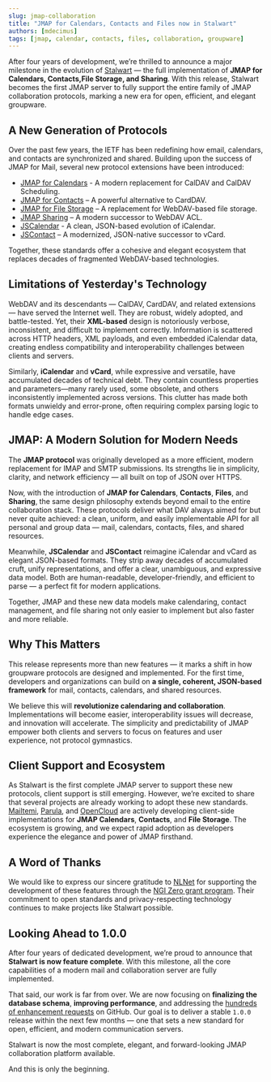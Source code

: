 ```yaml
---
slug: jmap-collaboration
title: "JMAP for Calendars, Contacts and Files now in Stalwart"
authors: [mdecimus]
tags: [jmap, calendar, contacts, files, collaboration, groupware]
---
```


After four years of development, we’re thrilled to announce a major milestone in the evolution of [Stalwart](https://github.com/stalwartlabs/stalwart/) — the full implementation of **JMAP for Calendars, Contacts,File Storage, and Sharing**. With this release, Stalwart becomes the first JMAP server to fully support the entire family of JMAP collaboration protocols, marking a new era for open, efficient, and elegant groupware.

## A New Generation of Protocols

Over the past few years, the IETF has been redefining how email, calendars, and contacts are synchronized and shared. Building upon the success of JMAP for Mail, several new protocol extensions have been introduced:

* [JMAP for Calendars](https://datatracker.ietf.org/doc/draft-ietf-jmap-calendars) - A modern replacement for CalDAV and CalDAV Scheduling.
* [JMAP for Contacts](https://datatracker.ietf.org/doc/rfc9610/) – A powerful alternative to CardDAV.
* [JMAP for File Storage](https://datatracker.ietf.org/doc/draft-ietf-jmap-filenode/) – A replacement for WebDAV-based file storage.
* [JMAP Sharing](https://datatracker.ietf.org/doc/rfc9670/) – A modern successor to WebDAV ACL.
* [JSCalendar](https://datatracker.ietf.org/doc/draft-ietf-calext-jscalendarbis/) - A clean, JSON-based evolution of iCalendar.
* [JSContact](https://datatracker.ietf.org/doc/rfc9553/) – A modernized, JSON-native successor to vCard.

Together, these standards offer a cohesive and elegant ecosystem that replaces decades of fragmented WebDAV-based technologies.

## Limitations of Yesterday's Technology

WebDAV and its descendants — CalDAV, CardDAV, and related extensions — have served the Internet well. They are robust, widely adopted, and battle-tested. Yet, their **XML-based** design is notoriously verbose, inconsistent, and difficult to implement correctly. Information is scattered across HTTP headers, XML payloads, and even embedded iCalendar data, creating endless compatibility and interoperability challenges between clients and servers.

Similarly, **iCalendar** and **vCard**, while expressive and versatile, have accumulated decades of technical debt. They contain countless properties and parameters—many rarely used, some obsolete, and others inconsistently implemented across versions. This clutter has made both formats unwieldy and error-prone, often requiring complex parsing logic to handle edge cases.

## JMAP: A Modern Solution for Modern Needs

The **JMAP protocol** was originally developed as a more efficient, modern replacement for IMAP and SMTP submissions. Its strengths lie in simplicity, clarity, and network efficiency — all built on top of JSON over HTTPS.

Now, with the introduction of **JMAP for Calendars**, **Contacts**, **Files**, and **Sharing**, the same design philosophy extends beyond email to the entire collaboration stack. These protocols deliver what DAV always aimed for but never quite achieved: a clean, uniform, and easily implementable API for all personal and group data — mail, calendars, contacts, files, and shared resources.

Meanwhile, **JSCalendar** and **JSContact** reimagine iCalendar and vCard as elegant JSON-based formats. They strip away decades of accumulated cruft, unify representations, and offer a clear, unambiguous, and expressive data model. Both are human-readable, developer-friendly, and efficient to parse — a perfect fit for modern applications.

Together, JMAP and these new data models make calendaring, contact management, and file sharing not only easier to implement but also faster and more reliable.

## Why This Matters

This release represents more than new features — it marks a shift in how groupware protocols are designed and implemented. For the first time, developers and organizations can build on **a single, coherent, JSON-based framework** for mail, contacts, calendars, and shared resources.

We believe this will **revolutionize calendaring and collaboration**. Implementations will become easier, interoperability issues will decrease, and innovation will accelerate. The simplicity and predictability of JMAP empower both clients and servers to focus on features and user experience, not protocol gymnastics.

## Client Support and Ecosystem

As Stalwart is the first complete JMAP server to support these new protocols, client support is still emerging. However, we’re excited to share that several projects are already working to adopt these new standards. [Mailtemi](https://mailtemi.com/), [Parula](https://parula.beonex.com/), and [OpenCloud](https://opencloud.eu/en) are actively developing client-side implementations for **JMAP Calendars**, **Contacts**, and **File Storage**. The ecosystem is growing, and we expect rapid adoption as developers experience the elegance and power of JMAP firsthand.

## A Word of Thanks

We would like to express our sincere gratitude to [NLNet](https://nlnet.nl/) for supporting the development of these features through the [NGI Zero grant program](https://nlnet.nl/commonsfund/). Their commitment to open standards and privacy-respecting technology continues to make projects like Stalwart possible.

## Looking Ahead to 1.0.0

After four years of dedicated development, we’re proud to announce that **Stalwart is now feature complete**. With this milestone, all the core capabilities of a modern mail and collaboration server are fully implemented.

That said, our work is far from over. We are now focusing on **finalizing the database schema**, **improving performance**, and addressing the [hundreds of enhancement requests](https://github.com/stalwartlabs/stalwart/issues?q=is%3Aissue+is%3Aopen+sort%3Areactions-%2B1-desc+label%3Aenhancement) on GitHub. Our goal is to deliver a stable `1.0.0` release within the next few months — one that sets a new standard for open, efficient, and modern communication servers.

Stalwart is now the most complete, elegant, and forward-looking JMAP collaboration platform available.

And this is only the beginning.

